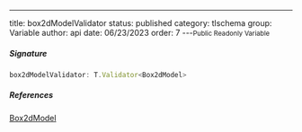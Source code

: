 ---
title: box2dModelValidator
status: published
category: tlschema
group: Variable
author: api
date: 06/23/2023
order: 7
---<Small>Public Readonly Variable</Small>




##### Signature


```ts
box2dModelValidator: T.Validator<Box2dModel>
```

##### References

[Box2dModel](/gen/tlschema/Box2dModel-interface)

